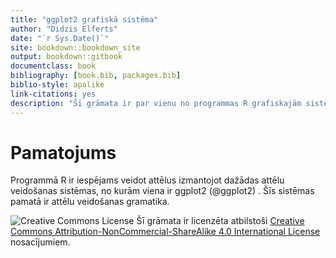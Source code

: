 ```yaml
--- 
title: "ggplot2 grafiskā sistēma"
author: "Didzis Elferts"
date: "`r Sys.Date()`"
site: bookdown::bookdown_site
output: bookdown::gitbook
documentclass: book
bibliography: [book.bib, packages.bib]
biblio-style: apalike
link-citations: yes
description: "Šī grāmata ir par vienu no programmas R grafiskajām sistēmām - ggplot2."
---
```


# Pamatojums

Programmā R ir iespējams veidot attēlus izmantojot dažādas attēlu veidošanas sistēmas, no kurām viena ir ggplot2 (@ggplot2) . Šīs sistēmas pamatā ir attēlu veidošanas gramatika.


![Creative Commons License](images/by-nc-sa.png)
Šī grāmata ir licenzēta atbilstoši [Creative Commons Attribution-NonCommercial-ShareAlike 4.0 International License](http://creativecommons.org/licenses/by-nc-sa/4.0/) nosacījumiem.